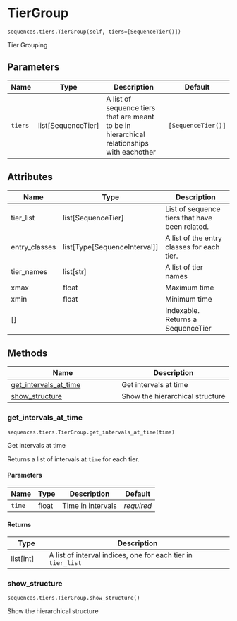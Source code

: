# TierGroup { #aligned_textgrid.sequences.tiers.TierGroup }

`sequences.tiers.TierGroup(self, tiers=[SequenceTier()])`

Tier Grouping

## Parameters

| Name    | Type                 | Description                                                                                 | Default            |
|---------|----------------------|---------------------------------------------------------------------------------------------|--------------------|
| `tiers` | list\[SequenceTier\] | A list of sequence tiers that are  meant to be in hierarchical relationships with eachother | `[SequenceTier()]` |

## Attributes

| Name          | Type                             | Description                                    |
|---------------|----------------------------------|------------------------------------------------|
| tier_list     | list\[SequenceTier\]             | List of sequence tiers that have been related. |
| entry_classes | list\[Type\[SequenceInterval\]\] | A list of the entry classes for each tier.     |
| tier_names    | list\[str\]                      | A list of tier names                           |
| xmax          | float                            | Maximum time                                   |
| xmin          | float                            | Minimum time                                   |
| \[\]          |                                  | Indexable. Returns a SequenceTier              |

## Methods

| Name | Description |
| --- | --- |
| [get_intervals_at_time](#aligned_textgrid.sequences.tiers.TierGroup.get_intervals_at_time) | Get intervals at time |
| [show_structure](#aligned_textgrid.sequences.tiers.TierGroup.show_structure) | Show the hierarchical structure |

### get_intervals_at_time { #aligned_textgrid.sequences.tiers.TierGroup.get_intervals_at_time }

`sequences.tiers.TierGroup.get_intervals_at_time(time)`

Get intervals at time

Returns a list of intervals at `time` for each tier.

#### Parameters

| Name   | Type   | Description       | Default    |
|--------|--------|-------------------|------------|
| `time` | float  | Time in intervals | _required_ |

#### Returns

| Type        | Description                                                  |
|-------------|--------------------------------------------------------------|
| list\[int\] | A list of interval indices, one for each tier in `tier_list` |

### show_structure { #aligned_textgrid.sequences.tiers.TierGroup.show_structure }

`sequences.tiers.TierGroup.show_structure()`

Show the hierarchical structure